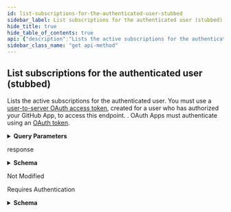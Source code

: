 ```yaml
---
id: list-subscriptions-for-the-authenticated-user-stubbed
sidebar_label: List subscriptions for the authenticated user (stubbed)
hide_title: true
hide_table_of_contents: true
api: {"description":"Lists the active subscriptions for the authenticated user. You must use a [user-to-server OAuth access token](https://docs.github.com/apps/building-github-apps/identifying-and-authorizing-users-for-github-apps/#identifying-users-on-your-site), created for a user who has authorized your GitHub App, to access this endpoint. . OAuth Apps must authenticate using an [OAuth token](https://docs.github.com/apps/building-github-apps/authenticating-with-github-apps/).","externalDocs":{"description":"API method documentation","url":"https://docs.github.com/rest/reference/apps#list-subscriptions-for-the-authenticated-user-stubbed"},"operationId":"apps/list-subscriptions-for-authenticated-user-stubbed","parameters":[{"description":"Results per page (max 100).","in":"query","name":"per_page","schema":{"default":30,"type":"integer"}},{"description":"Page number of the results to fetch.","in":"query","name":"page","schema":{"default":1,"type":"integer"}}],"responses":{"200":{"content":{"application/json":{"examples":{"default":{"value":[{"account":{"email":null,"id":4,"login":"github","node_id":"MDEyOk9yZ2FuaXphdGlvbjE=","organization_billing_email":"billing@github.com","type":"Organization","url":"https://api.github.com/orgs/github"},"billing_cycle":"monthly","free_trial_ends_on":"2017-11-11T00:00:00.000Z","next_billing_date":"2017-11-11T00:00:00.000Z","on_free_trial":true,"plan":{"accounts_url":"https://api.github.com/marketplace_listing/plans/1313/accounts","bullets":["Up to 25 private repositories","11 concurrent builds"],"description":"A professional-grade CI solution","has_free_trial":true,"id":1313,"monthly_price_in_cents":1099,"name":"Pro","number":3,"price_model":"flat-rate","state":"published","unit_name":null,"url":"https://api.github.com/marketplace_listing/plans/1313","yearly_price_in_cents":11870},"unit_count":null,"updated_at":"2017-11-02T01:12:12.000Z"}]}},"schema":{"items":{"description":"User Marketplace Purchase","properties":{"account":{"properties":{"email":{"format":"email","nullable":true,"type":"string"},"id":{"type":"integer"},"login":{"type":"string"},"node_id":{"type":"string"},"organization_billing_email":{"format":"email","nullable":true,"type":"string"},"type":{"type":"string"},"url":{"format":"uri","type":"string"}},"required":["url","id","type","login"],"title":"Marketplace Account","type":"object"},"billing_cycle":{"example":"monthly","type":"string"},"free_trial_ends_on":{"example":"2017-11-11T00:00:00.000Z","format":"date-time","nullable":true,"type":"string"},"next_billing_date":{"example":"2017-11-11T00:00:00.000Z","format":"date-time","nullable":true,"type":"string"},"on_free_trial":{"example":true,"type":"boolean"},"plan":{"description":"Marketplace Listing Plan","properties":{"accounts_url":{"example":"https://api.github.com/marketplace_listing/plans/1313/accounts","format":"uri","type":"string"},"bullets":{"example":["Up to 25 private repositories","11 concurrent builds"],"items":{"type":"string"},"type":"array"},"description":{"example":"A professional-grade CI solution","type":"string"},"has_free_trial":{"example":true,"type":"boolean"},"id":{"example":1313,"type":"integer"},"monthly_price_in_cents":{"example":1099,"type":"integer"},"name":{"example":"Pro","type":"string"},"number":{"example":3,"type":"integer"},"price_model":{"example":"flat-rate","type":"string"},"state":{"example":"published","type":"string"},"unit_name":{"nullable":true,"type":"string"},"url":{"example":"https://api.github.com/marketplace_listing/plans/1313","format":"uri","type":"string"},"yearly_price_in_cents":{"example":11870,"type":"integer"}},"required":["url","accounts_url","id","number","name","description","has_free_trial","price_model","unit_name","monthly_price_in_cents","state","yearly_price_in_cents","bullets"],"title":"Marketplace Listing Plan","type":"object"},"unit_count":{"nullable":true,"type":"integer"},"updated_at":{"example":"2017-11-02T01:12:12.000Z","format":"date-time","nullable":true,"type":"string"}},"required":["billing_cycle","next_billing_date","unit_count","updated_at","on_free_trial","free_trial_ends_on","account","plan"],"title":"User Marketplace Purchase","type":"object"},"type":"array"}}},"description":"response","headers":{"Link":{"example":"<https://api.github.com/resource?page=2>; rel=\"next\", <https://api.github.com/resource?page=5>; rel=\"last\"","schema":{"type":"string"}}}},"304":{"description":"Not Modified"},"401":{"content":{"application/json":{"schema":{"description":"Basic Error","properties":{"documentation_url":{"type":"string"},"message":{"type":"string"}},"title":"Basic Error","type":"object"}}},"description":"Requires Authentication"}},"tags":["apps"],"x-github":{"category":"apps","enabledForGitHubApps":false,"githubCloudOnly":false,"previews":[],"subcategory":"marketplace"},"method":"get","path":"/user/marketplace_purchases/stubbed","servers":[{"url":"https://api.github.com"}],"info":{"contact":{"name":"Support","url":"https://support.github.com/contact"},"description":"GitHub's v3 REST API.","license":{"name":"MIT","url":"https://spdx.org/licenses/MIT"},"termsOfService":"https://docs.github.com/articles/github-terms-of-service","title":"GitHub v3 REST API","version":"1.1.4","x-apisguru-categories":["collaboration","developer_tools"],"x-logo":{"url":"https://twitter.com/github/profile_image?size=original"},"x-origin":[{"format":"openapi","url":"https://raw.githubusercontent.com/github/rest-api-description/main/descriptions/api.github.com/api.github.com.json","version":"3.0"}],"x-providerName":"github.com"},"postman":{"name":"List subscriptions for the authenticated user (stubbed)","description":{"content":"Lists the active subscriptions for the authenticated user. You must use a [user-to-server OAuth access token](https://docs.github.com/apps/building-github-apps/identifying-and-authorizing-users-for-github-apps/#identifying-users-on-your-site), created for a user who has authorized your GitHub App, to access this endpoint. . OAuth Apps must authenticate using an [OAuth token](https://docs.github.com/apps/building-github-apps/authenticating-with-github-apps/).","type":"text/plain"},"url":{"path":["user","marketplace_purchases","stubbed"],"host":["{{baseUrl}}"],"query":[{"disabled":false,"description":{"content":"Results per page (max 100).","type":"text/plain"},"key":"per_page","value":""},{"disabled":false,"description":{"content":"Page number of the results to fetch.","type":"text/plain"},"key":"page","value":""}],"variable":[]},"header":[{"key":"Accept","value":"application/json"}],"method":"GET"}}
sidebar_class_name: "get api-method"
---
```



## List subscriptions for the authenticated user (stubbed)



Lists the active subscriptions for the authenticated user. You must use a [user-to-server OAuth access token](https://docs.github.com/apps/building-github-apps/identifying-and-authorizing-users-for-github-apps/#identifying-users-on-your-site), created for a user who has authorized your GitHub App, to access this endpoint. . OAuth Apps must authenticate using an [OAuth token](https://docs.github.com/apps/building-github-apps/authenticating-with-github-apps/).

<details style={{"marginBottom":"1rem"}}><summary style={{}}><strong>Query Parameters</strong></summary><div><ul><ParamsItem className={"paramsItem"} param={{"description":"Results per page (max 100).","in":"query","name":"per_page","schema":{"default":30,"type":"integer"}}}></ParamsItem><ParamsItem className={"paramsItem"} param={{"description":"Page number of the results to fetch.","in":"query","name":"page","schema":{"default":1,"type":"integer"}}}></ParamsItem></ul></div></details><div><ApiTabs><TabItem label={"200"} value={"200"}><div>

response

</div><div><details style={{}}><summary style={{"textAlign":"left"}}><strong>Schema</strong></summary><div style={{"textAlign":"left","marginLeft":"1rem"}}></div><ul style={{"marginLeft":"1rem"}}><li><div><ul><SchemaItem collapsible={true} className={"schemaItem"}><details style={{}}><summary style={{}}><strong>account</strong><span style={{"opacity":"0.6"}}> object</span><strong style={{"fontSize":"var(--ifm-code-font-size)","color":"var(--openapi-required)"}}> required</strong></summary><div style={{"marginLeft":"1rem"}}><ul><SchemaItem collapsible={false} name={"email"} required={false} schemaDescription={undefined} schemaName={"email"} qualifierMessage={undefined}></SchemaItem><SchemaItem collapsible={false} name={"id"} required={true} schemaDescription={undefined} schemaName={"integer"} qualifierMessage={undefined}></SchemaItem><SchemaItem collapsible={false} name={"login"} required={true} schemaDescription={undefined} schemaName={"string"} qualifierMessage={undefined}></SchemaItem><SchemaItem collapsible={false} name={"node_id"} required={false} schemaDescription={undefined} schemaName={"string"} qualifierMessage={undefined}></SchemaItem><SchemaItem collapsible={false} name={"organization_billing_email"} required={false} schemaDescription={undefined} schemaName={"email"} qualifierMessage={undefined}></SchemaItem><SchemaItem collapsible={false} name={"type"} required={true} schemaDescription={undefined} schemaName={"string"} qualifierMessage={undefined}></SchemaItem><SchemaItem collapsible={false} name={"url"} required={true} schemaDescription={undefined} schemaName={"uri"} qualifierMessage={undefined}></SchemaItem></ul></div></details></SchemaItem><SchemaItem collapsible={false} name={"billing_cycle"} required={true} schemaDescription={undefined} schemaName={"string"} qualifierMessage={undefined}></SchemaItem><SchemaItem collapsible={false} name={"free_trial_ends_on"} required={true} schemaDescription={undefined} schemaName={"date-time"} qualifierMessage={undefined}></SchemaItem><SchemaItem collapsible={false} name={"next_billing_date"} required={true} schemaDescription={undefined} schemaName={"date-time"} qualifierMessage={undefined}></SchemaItem><SchemaItem collapsible={false} name={"on_free_trial"} required={true} schemaDescription={undefined} schemaName={"boolean"} qualifierMessage={undefined}></SchemaItem><SchemaItem collapsible={true} className={"schemaItem"}><details style={{}}><summary style={{}}><strong>plan</strong><span style={{"opacity":"0.6"}}> object</span><strong style={{"fontSize":"var(--ifm-code-font-size)","color":"var(--openapi-required)"}}> required</strong></summary><div style={{"marginLeft":"1rem"}}><div style={{"marginTop":".5rem","marginBottom":".5rem"}}>

Marketplace Listing Plan

</div><ul><SchemaItem collapsible={false} name={"accounts_url"} required={true} schemaDescription={undefined} schemaName={"uri"} qualifierMessage={undefined}></SchemaItem><SchemaItem collapsible={false} name={"bullets"} required={true} schemaDescription={undefined} schemaName={"string[]"} qualifierMessage={undefined}></SchemaItem><SchemaItem collapsible={false} name={"description"} required={true} schemaDescription={undefined} schemaName={"string"} qualifierMessage={undefined}></SchemaItem><SchemaItem collapsible={false} name={"has_free_trial"} required={true} schemaDescription={undefined} schemaName={"boolean"} qualifierMessage={undefined}></SchemaItem><SchemaItem collapsible={false} name={"id"} required={true} schemaDescription={undefined} schemaName={"integer"} qualifierMessage={undefined}></SchemaItem><SchemaItem collapsible={false} name={"monthly_price_in_cents"} required={true} schemaDescription={undefined} schemaName={"integer"} qualifierMessage={undefined}></SchemaItem><SchemaItem collapsible={false} name={"name"} required={true} schemaDescription={undefined} schemaName={"string"} qualifierMessage={undefined}></SchemaItem><SchemaItem collapsible={false} name={"number"} required={true} schemaDescription={undefined} schemaName={"integer"} qualifierMessage={undefined}></SchemaItem><SchemaItem collapsible={false} name={"price_model"} required={true} schemaDescription={undefined} schemaName={"string"} qualifierMessage={undefined}></SchemaItem><SchemaItem collapsible={false} name={"state"} required={true} schemaDescription={undefined} schemaName={"string"} qualifierMessage={undefined}></SchemaItem><SchemaItem collapsible={false} name={"unit_name"} required={true} schemaDescription={undefined} schemaName={"string"} qualifierMessage={undefined}></SchemaItem><SchemaItem collapsible={false} name={"url"} required={true} schemaDescription={undefined} schemaName={"uri"} qualifierMessage={undefined}></SchemaItem><SchemaItem collapsible={false} name={"yearly_price_in_cents"} required={true} schemaDescription={undefined} schemaName={"integer"} qualifierMessage={undefined}></SchemaItem></ul></div></details></SchemaItem><SchemaItem collapsible={false} name={"unit_count"} required={true} schemaDescription={undefined} schemaName={"integer"} qualifierMessage={undefined}></SchemaItem><SchemaItem collapsible={false} name={"updated_at"} required={true} schemaDescription={undefined} schemaName={"date-time"} qualifierMessage={undefined}></SchemaItem></ul></div></li></ul></details></div></TabItem><TabItem label={"304"} value={"304"}><div>

Not Modified

</div><div></div></TabItem><TabItem label={"401"} value={"401"}><div>

Requires Authentication

</div><div><details style={{}}><summary style={{"textAlign":"left"}}><strong>Schema</strong></summary><div style={{"textAlign":"left","marginLeft":"1rem"}}></div><ul style={{"marginLeft":"1rem"}}><SchemaItem collapsible={false} name={"documentation_url"} required={false} schemaDescription={undefined} schemaName={"string"} qualifierMessage={undefined}></SchemaItem><SchemaItem collapsible={false} name={"message"} required={false} schemaDescription={undefined} schemaName={"string"} qualifierMessage={undefined}></SchemaItem></ul></details></div></TabItem></ApiTabs></div>
      